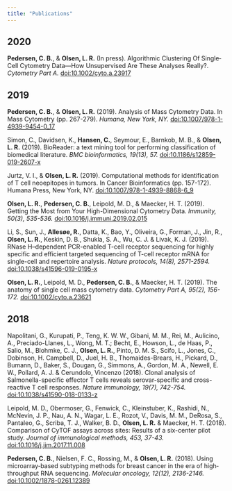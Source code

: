 ```yaml
---
title: "Publications"
---
```


## 2020
**Pedersen, C. B.**, & **Olsen, L. R.** (In press). Algorithmic Clustering Of Single‐Cell Cytometry Data—How Unsupervised Are These Analyses Really?. *Cytometry Part A.* [doi:10.1002/cyto.a.23917](https://doi.org/10.1002/cyto.a.23917)

## 2019
**Pedersen, C. B.**, & **Olsen, L. R.** (2019). Analysis of Mass Cytometry Data. In Mass Cytometry (pp. 267-279). *Humana, New York, NY.* [doi:10.1007/978-1-4939-9454-0_17](https://doi.org/10.1007/978-1-4939-9454-0_17)

Simon, C., Davidsen, K., **Hansen, C.**, Seymour, E., Barnkob, M. B., & **Olsen, L. R.** (2019). BioReader: a text mining tool for performing classification of biomedical literature. *BMC bioinformatics, 19(13), 57.* [doi:10.1186/s12859-019-2607-x](https://doi.org/10.1186/s12859-019-2607-x)

Jurtz, V. I., & **Olsen, L. R.** (2019). Computational methods for identification of T cell neoepitopes in tumors. In Cancer Bioinformatics (pp. 157-172). Humana Press, New York, NY. [doi:10.1007/978-1-4939-8868-6_9](https://doi.org/10.1007/978-1-4939-8868-6_9)

**Olsen, L. R.**, **Pedersen, C. B.**, Leipold, M. D., & Maecker, H. T. (2019). Getting the Most from Your High-Dimensional Cytometry Data. *Immunity, 50(3), 535-536.* [doi:10.1016/j.immuni.2019.02.015](https://doi.org/10.1016/j.immuni.2019.02.015)

Li, S., Sun, J., **Allesøe, R.**, Datta, K., Bao, Y., Oliveira, G., Forman, J., Jin, R., **Olsen, L. R.**, Keskin, D. B., Shukla, S. A., Wu, C. J. & Livak, K. J. (2019). RNase H–dependent PCR-enabled T-cell receptor sequencing for highly specific and efficient targeted sequencing of T-cell receptor mRNA for single-cell and repertoire analysis. *Nature protocols, 14(8), 2571-2594.* [doi:10.1038/s41596-019-0195-x](https://doi.org/10.1038/s41596-019-0195-x)

**Olsen, L. R.**, Leipold, M. D., **Pedersen, C. B.**, & Maecker, H. T. (2019). The anatomy of single cell mass cytometry data. *Cytometry Part A, 95(2), 156-172.* [doi:10.1002/cyto.a.23621](https://doi.org/10.1002/cyto.a.23621)

## 2018
Napolitani, G., Kurupati, P., Teng, K. W. W., Gibani, M. M., Rei, M., Aulicino, A., Preciado-Llanes, L., Wong, M. T.; Becht, E., Howson, L., de Haas, P., Salio, M., Blohmke, C. J., **Olsen, L. R.**, Pinto, D. M. S., Scifo, L., Jones, C., Dobinson, H. Campbell, D., Juel, H. B., Thomaides-Brears, H., Pickard, D., Bumann, D., Baker, S., Dougan, G., Simmons, A., Gordon, M. A., Newell, E. W., Pollard, A. J. & Cerundolo, Vincenzo (2018). Clonal analysis of Salmonella-specific effector T cells reveals serovar-specific and cross-reactive T cell responses. *Nature immunology, 19(7), 742-754.* [doi:10.1038/s41590-018-0133-z](https://doi.org/10.1038/s41590-018-0133-z)

Leipold, M. D., Obermoser, G., Fenwick, C., Kleinstuber, K., Rashidi, N., McNevin, J. P., Nau, A. N., Wagar, L. E., Rozot, V., Davis, M. M., DeRosa, S., Pantaleo, G., Scriba, T. J., Walker, B. D., **Olsen, L. R.** & Maecker, H. T. (2018). Comparison of CyTOF assays across sites: Results of a six-center pilot study. *Journal of immunological methods, 453, 37-43.* [doi:10.1016/j.jim.2017.11.008](https://doi.org/10.1016/j.jim.2017.11.008)

**Pedersen, C. B.**, Nielsen, F. C., Rossing, M., & **Olsen, L. R.** (2018). Using microarray‐based subtyping methods for breast cancer in the era of high‐throughput RNA sequencing. *Molecular oncology, 12(12), 2136-2146.* [doi:10.1002/1878-0261.12389](https://doi.org/10.1002/1878-0261.12389)
